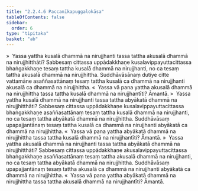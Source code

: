```yaml
---
title: "2.2.4.6 Paccanīkapuggalokāsa"
tableOfContents: false
sidebar:
  order: 6
type: "tipitaka"
basket: "ab"
---
```



<DynamicBreadcrumb />

<Division number="141">

<Paragraph number="605">
»  Yassa yattha kusalā dhammā na nirujjhanti tassa tattha akusalā dhammā na nirujjhitthāti?
</Paragraph>

<Paragraph number="606">
Sabbesaṃ cittassa uppādakkhaṇe kusalavippayuttacittassa bhaṅgakkhaṇe tesaṃ tattha kusalā dhammā na nirujjhanti, no ca tesaṃ tattha akusalā dhammā na nirujjhittha. Suddhāvāsānaṃ dutiye citte vattamāne asaññasattānaṃ tesaṃ tattha kusalā ca dhammā na nirujjhanti akusalā ca dhammā na nirujjhittha.
</Paragraph>

<Paragraph number="607">
«  Yassa vā pana yattha akusalā dhammā na nirujjhittha tassa tattha kusalā dhammā na nirujjhantīti? Āmantā.
</Paragraph>

<Paragraph number="608">
»  Yassa yattha kusalā dhammā na nirujjhanti tassa tattha abyākatā dhammā na nirujjhitthāti?
</Paragraph>

<Paragraph number="609">
Sabbesaṃ cittassa uppādakkhaṇe kusalavippayuttacittassa bhaṅgakkhaṇe asaññasattānaṃ tesaṃ tattha kusalā dhammā na nirujjhanti, no ca tesaṃ tattha abyākatā dhammā na nirujjhittha. Suddhāvāsaṃ upapajjantānaṃ tesaṃ tattha kusalā ca dhammā na nirujjhanti abyākatā ca dhammā na nirujjhittha.
</Paragraph>

<Paragraph number="610">
«  Yassa vā pana yattha abyākatā dhammā na nirujjhittha tassa tattha kusalā dhammā na nirujjhantīti? Āmantā.
</Paragraph>

</Division>
<Division number="142">

<Paragraph number="611">
»  Yassa yattha akusalā dhammā na nirujjhanti tassa tattha abyākatā dhammā na nirujjhitthāti?
</Paragraph>

<Paragraph number="612">
Sabbesaṃ cittassa uppādakkhaṇe akusalavippayuttacittassa bhaṅgakkhaṇe asaññasattānaṃ tesaṃ tattha akusalā dhammā na nirujjhanti, no ca tesaṃ tattha abyākatā dhammā na nirujjhittha. Suddhāvāsaṃ upapajjantānaṃ tesaṃ tattha akusalā ca dhammā na nirujjhanti abyākatā ca dhammā na nirujjhittha.
</Paragraph>

<Paragraph number="613">
«  Yassa vā pana yattha abyākatā dhammā na nirujjhittha tassa tattha akusalā dhammā na nirujjhantīti? Āmantā.
</Paragraph>
</Division>